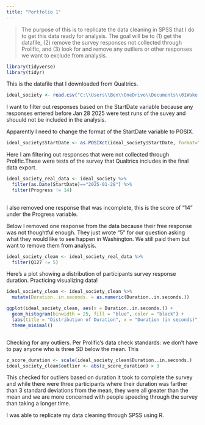 ```yaml
---
title: "Portfolio 1"
---
```


> The purpose of this is to replicate the data cleaning in SPSS that I do to get this data ready for analysis. The goal will be to (1) get the datafile, (2) remove the survey responses not collected through Prolific, and (3) look for and remove any outliers or other responses we want to exclude from analysis.

```r
library(tidyverse) 
library(tidyr)


```


This is the datafile that I downloaded from Qualtrics.

```r

ideal_society <- read.csv("C:\\Users\\Ben\\OneDrive\\Documents\\01Wake Forest\\2025SpringDataScience\\IdealSocietyData\\RRRPILOT_IdealSocietiesConservative Values_February 10, 2025_07.27.csv")

```

I want to filter out responses based on the StartDate variable because any responses entered before Jan 28 2025 were test runs of the suvey and shouuld not be included in the analysis.

Apparently I need to change the format of the StartDate variable to POSIX. 

```r
ideal_society$StartDate <- as.POSIXct(ideal_society$StartDate, format="%Y-%m-%d %H:%M:%S", tz="UTC")

```


Here I am filtering out responses that were not collected through Prolific.These were tests of the survey that Qualtrics includes in the final data export.

``` r

ideal_society_real_data <- ideal_society %>%
  filter(as.Date(StartDate)=="2025-01-28") %>%
  filter(Progress != 14)
  
```

I also removed one response that was incomplete, this is the score of "14" under the Progress variable.

Below I removed one response from the data because their free response was not thoughtful enough. They just wrote "5" for our question asking what they would like to see happen in Washington. We still paid them but want to remove them from analysis.

```r
ideal_society_clean <- ideal_society_real_data %>%
  filter(Q127 != 5)
```


Here's a plot showing a distribution of participants survey response duration. Practicing visualizing data!

```r

ideal_society_clean <- ideal_society_clean %>%
  mutate(Duration..in.seconds. = as.numeric(Duration..in.seconds.))

ggplot(ideal_society_clean, aes(x = Duration..in.seconds.)) +
  geom_histogram(binwidth = 25, fill = "blue", color = "black") +
  labs(title = "Distribution of Duration", x = "Duration (in seconds)", y = "Frequency") +
  theme_minimal()



```

Checking for any outliers. Per Prolific's data check standards: we don't have to pay anyone who is three SD below the mean. This

```r

z_score_duration <- scale(ideal_society_clean$Duration..in.seconds.)
ideal_society_clean$outlier <- abs(z_score_duration) > 3

```

This checked for outliers based on duration it took to complete the survey and while there were three participants where their duration was farther than 3 standard deviations from the mean, they were all greater than the mean and we are more concerned with people speeding through the survey than taking a longer time. 

I was able to replicate my data cleaning through SPSS using R.
